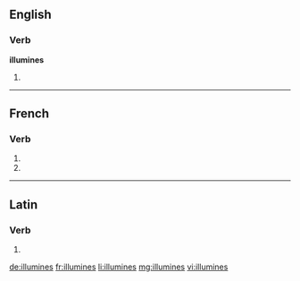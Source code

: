 {{also|illuminés}}
==English==

===Verb===
'''illumines'''

# {{third-person singular of|[[illumine]]}}

----

==French==

===Verb===
{{fr-verb-form}}

# {{conjugation of|illumine||2|s|pres|ind|lang=fr}}
# {{conjugation of|illuminer||2|s|pres|sub|lang=fr}}

----

==Latin==

===Verb===
{{la-verb-form|illūminēs}}

# {{conjugation of|[[illumino#Latin|illūminō]]||2|s|pres|act|sub}}

[[de:illumines]]
[[fr:illumines]]
[[li:illumines]]
[[mg:illumines]]
[[vi:illumines]]